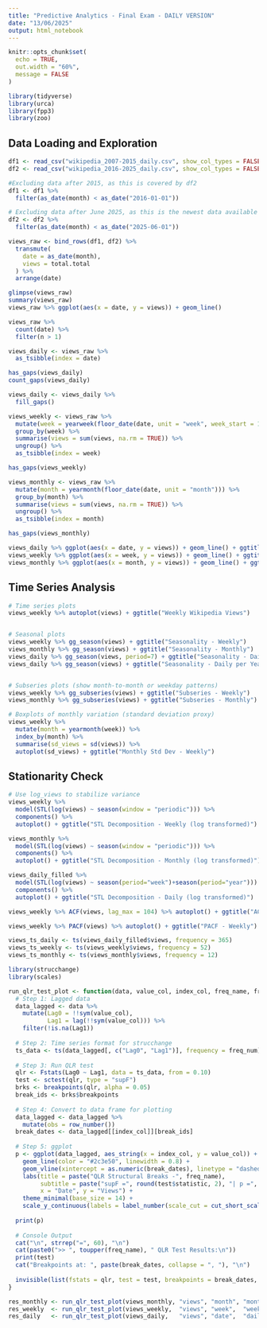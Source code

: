 ```yaml
---
title: "Predictive Analytics - Final Exam - DAILY VERSION"
date: "13/06/2025"
output: html_notebook
---
```


```r
knitr::opts_chunk$set(
  echo = TRUE,
  out.width = "60%",
  message = FALSE
)

library(tidyverse)
library(urca)
library(fpp3)
library(zoo)
```

## Data Loading and Exploration

```r
df1 <- read_csv("wikipedia_2007-2015_daily.csv", show_col_types = FALSE) 
df2 <- read_csv("wikipedia_2016-2025_daily.csv", show_col_types = FALSE)

#Excluding data after 2015, as this is covered by df2
df1 <- df1 %>%
  filter(as_date(month) < as_date("2016-01-01"))

# Excluding data after June 2025, as this is the newest data available at this time - this is for comparability if a newer dataset gets downloaded
df2 <- df2 %>%
  filter(as_date(month) < as_date("2025-06-01"))

views_raw <- bind_rows(df1, df2) %>%
  transmute(
    date = as_date(month),
    views = total.total    
  ) %>%
  arrange(date)
```

```r
glimpse(views_raw)
summary(views_raw)
views_raw %>% ggplot(aes(x = date, y = views)) + geom_line()
```

```r
views_raw %>%
  count(date) %>%
  filter(n > 1)
```

```r
views_daily <- views_raw %>% 
  as_tsibble(index = date)

has_gaps(views_daily) 
count_gaps(views_daily)
```

```r
views_daily <- views_daily %>% 
  fill_gaps()
```

```r
views_weekly <- views_raw %>%
  mutate(week = yearweek(floor_date(date, unit = "week", week_start = 1))) %>%
  group_by(week) %>%
  summarise(views = sum(views, na.rm = TRUE)) %>%
  ungroup() %>% 
  as_tsibble(index = week)

has_gaps(views_weekly)

```

```r
views_monthly <- views_raw %>%
  mutate(month = yearmonth(floor_date(date, unit = "month"))) %>%
  group_by(month) %>%
  summarise(views = sum(views, na.rm = TRUE)) %>%
  ungroup() %>% 
  as_tsibble(index = month)

has_gaps(views_monthly)
```

```r
views_daily %>% ggplot(aes(x = date, y = views)) + geom_line() + ggtitle("Daily Views")
views_weekly %>% ggplot(aes(x = week, y = views)) + geom_line() + ggtitle("Weekly Views")
views_monthly %>% ggplot(aes(x = month, y = views)) + geom_line() + ggtitle("Monthly Views")

```

## Time Series Analysis

```r
# Time series plots
views_weekly %>% autoplot(views) + ggtitle("Weekly Wikipedia Views")


# Seasonal plots
views_weekly %>% gg_season(views) + ggtitle("Seasonality - Weekly")
views_monthly %>% gg_season(views) + ggtitle("Seasonality - Monthly")
views_daily %>% gg_season(views, period=7) + ggtitle("Seasonality - Daily per Week")
views_daily %>% gg_season(views) + ggtitle("Seasonality - Daily per Year")


# Subseries plots (show month-to-month or weekday patterns)
views_weekly %>% gg_subseries(views) + ggtitle("Subseries - Weekly")
views_monthly %>% gg_subseries(views) + ggtitle("Subseries - Monthly")

# Boxplots of monthly variation (standard deviation proxy)
views_weekly %>%
  mutate(month = yearmonth(week)) %>%
  index_by(month) %>%
  summarise(sd_views = sd(views)) %>%
  autoplot(sd_views) + ggtitle("Monthly Std Dev - Weekly")

```

## Stationarity Check

```r
# Use log_views to stabilize variance
views_weekly %>%
  model(STL(log(views) ~ season(window = "periodic"))) %>%
  components() %>%
  autoplot() + ggtitle("STL Decomposition - Weekly (log transformed)")

views_monthly %>%
  model(STL(log(views) ~ season(window = "periodic"))) %>%
  components() %>%
  autoplot() + ggtitle("STL Decomposition - Monthly (log transformed)")

views_daily_filled %>%
  model(STL(log(views) ~ season(period="week")+season(period="year"))) %>%
  components() %>%
  autoplot() + ggtitle("STL Decomposition - Daily (log transformed)")
```

```r

views_weekly %>% ACF(views, lag_max = 104) %>% autoplot() + ggtitle("ACF - Weekly")

views_weekly %>% PACF(views) %>% autoplot() + ggtitle("PACF - Weekly")
```

```r
views_ts_daily <- ts(views_daily_filled$views, frequency = 365)
views_ts_weekly <- ts(views_weekly$views, frequency = 52)
views_ts_monthly <- ts(views_monthly$views, frequency = 12)

```

```r
library(strucchange)
library(scales)

run_qlr_test_plot <- function(data, value_col, index_col, freq_name, freq_num) {
  # Step 1: Lagged data
  data_lagged <- data %>%
    mutate(Lag0 = !!sym(value_col),
           Lag1 = lag(!!sym(value_col))) %>%
    filter(!is.na(Lag1))
  
  # Step 2: Time series format for strucchange
  ts_data <- ts(data_lagged[, c("Lag0", "Lag1")], frequency = freq_num)
  
  # Step 3: Run QLR test
  qlr <- Fstats(Lag0 ~ Lag1, data = ts_data, from = 0.10)
  test <- sctest(qlr, type = "supF")
  brks <- breakpoints(qlr, alpha = 0.05)
  break_ids <- brks$breakpoints
  
  # Step 4: Convert to data frame for plotting
  data_lagged <- data_lagged %>%
    mutate(obs = row_number())
  break_dates <- data_lagged[[index_col]][break_ids]
  
  # Step 5: ggplot
  p <- ggplot(data_lagged, aes_string(x = index_col, y = value_col)) +
    geom_line(color = "#2c3e50", linewidth = 0.8) +
    geom_vline(xintercept = as.numeric(break_dates), linetype = "dashed", color = "red") +
    labs(title = paste("QLR Structural Breaks -", freq_name),
         subtitle = paste("supF =", round(test$statistic, 2), "| p =", signif(test$p.value, 3)),
         x = "Date", y = "Views") +
    theme_minimal(base_size = 14) +
    scale_y_continuous(labels = label_number(scale_cut = cut_short_scale()))
  
  print(p)
  
  # Console Output
  cat("\n", strrep("=", 60), "\n")
  cat(paste0(">> ", toupper(freq_name), " QLR Test Results:\n"))
  print(test)
  cat("Breakpoints at: ", paste(break_dates, collapse = ", "), "\n")
  
  invisible(list(fstats = qlr, test = test, breakpoints = break_dates, plot = p))
}
```

```r
res_monthly <- run_qlr_test_plot(views_monthly, "views", "month", "monthly", 12)
res_weekly  <- run_qlr_test_plot(views_weekly,  "views", "week",  "weekly", 52)
res_daily   <- run_qlr_test_plot(views_daily,   "views", "date",  "daily", 365)
```
